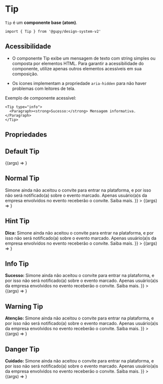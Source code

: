 
<Meta title="atoms/Tip" component={Tip} argTypes={{}} />

# Tip

`Tip` é um **componente base (atom)**.

`import { Tip } from '@gupy/design-system-v2'`

## Acessibilidade

- O componente Tip exibe um mensagem de texto com string simples ou composta por elementos HTML. Para garantir a acessibilidade do componente, utilize apenas outros elementos acessíveis em sua composição.

- Os ícones implementam a propriedade `aria-hidden` para não haver problemas com leitores de tela.

Exemplo de componente acessível:
```
<Tip type="info">
  <Paragraph><strong>Sucesso:</strong> Mensagem informativa.</Paragraph>
</Tip>
```

## Propriedades

<ArgsTable of={Tip} />

## Default Tip

<Canvas>
  <Story
    name="Tip"
    args={{
      children: 'Tip com mensagem de texto simples.'
    }}
  >
    {(args) =>  <Tip {...args} />}
  </Story>
</Canvas>

## Normal Tip

<Canvas>
  <Story
    name="Normal Tip"
    args={{
      type: TipTypes.normal,
      children: <Paragraph> Simone ainda não aceitou o convite para entrar na plataforma, e por isso não será notificado(a) sobre o evento marcado. Apenas usuário(a)s da empresa envolvidos no evento receberão o convite. Saiba mais.</Paragraph>
    }}
  >
    {(args) =>  <Tip {...args} />}
  </Story>
</Canvas>

## Hint Tip

<Canvas>
  <Story
    name="Hint Tip"
    args={{
      type: TipTypes.hint,
      children: <Paragraph><strong>Dica:</strong> Simone ainda não aceitou o convite para entrar na plataforma, e por isso não será notificado(a) sobre o evento marcado. Apenas usuário(a)s da empresa envolvidos no evento receberão o convite. Saiba mais.</Paragraph>
    }}
  >
    {(args) =>  <Tip {...args} />}
  </Story>
</Canvas>

## Info Tip

<Canvas>
  <Story
    name="Info Tip"
    args={{
      type: TipTypes.info,
      children: <Paragraph><strong>Sucesso:</strong> Simone ainda não aceitou o convite para entrar na plataforma, e por isso não será notificado(a) sobre o evento marcado. Apenas usuário(a)s da empresa envolvidos no evento receberão o convite. Saiba mais.</Paragraph>
    }}
  >
    {(args) =>  <Tip {...args} />}
  </Story>
</Canvas>

## Warning Tip

<Canvas>
  <Story
    name="Warning Tip"
    args={{
      type: TipTypes.warning,
      children: <Paragraph><strong>Atenção:</strong> Simone ainda não aceitou o convite para entrar na plataforma, e por isso não será notificado(a) sobre o evento marcado. Apenas usuário(a)s da empresa envolvidos no evento receberão o convite. Saiba mais.</Paragraph>
    }}
  >
    {(args) =>  <Tip {...args} />}
  </Story>
</Canvas>

## Danger Tip

<Canvas>
  <Story
    name="Danger Tip"
    args={{
      type: TipTypes.danger,
      children: <Paragraph><strong>Cuidado:</strong> Simone ainda não aceitou o convite para entrar na plataforma, e por isso não será notificado(a) sobre o evento marcado. Apenas usuário(a)s da empresa envolvidos no evento receberão o convite. Saiba mais.</Paragraph>
    }}
  >
    {(args) =>  <Tip {...args} />}
  </Story>
</Canvas>
